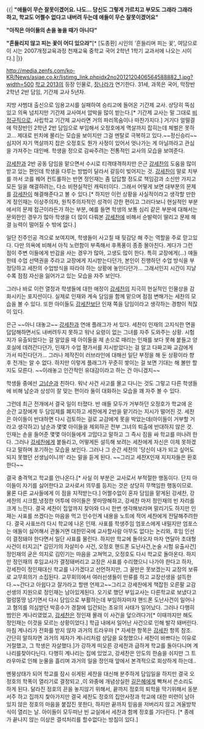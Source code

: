 {{|
'''"애들이 무슨 잘못이겠어요. 나도... 당신도 그렇게 가르치고 부모도 그래라 그래라 하고, 학교도 어쩔수 없다고 내버려 두는데 애들이 무슨 잘못이겠어요"'''

'''"아직은 아이들의 손을 놓을 때가 아니다"'''

'''"흔들리지 않고 피는 꽃이 어디 있으랴"'''[* [도종환] 시인의 '흔들리며 피는 꽃', 여담으로 이 시는 2007개정교육과정 천재교육 중학교 국어 2학년 1학기 교과서에 나오는 시이다.]
|}}

http://media.zenfs.com/ko-KR/News/asiae.co.kr/listimg_link.phpidx2no2012120406564588882_1.jpg?width=500
[[학교 2013]]의 등장 인물로, [[장나라]]가 연기한다.
31세, 과목은 국어, 막장반 2학년 2반 담임, 기간제 교사 5년차.

지방 사범대 출신으로 임용고시를 실패하여 승리고에 들어온 기간제 교사. 상당히 뚝심있고 의욕 넘치지만 기간제 교사여서 압박을 많이 받는다.[* 기간제 교사는 말 그대로 [[비정규직]]으로, 사립학교 기간제 교사라면 거의 파리목숨이나 마찬가지다.] 거기다 얼떨결에 막장반인 2학년 2반 담임으로 부임해서 오정호에게 멱살까지 잡히는데 체벌은 못하고... 제대로 핀치에 몰리는 모습을 보이지만 그걸 멘탈로 극복하고 있다.~~정신승리~~ 심지어 자기 멱살까지 잡은 오정호도 뭔가 사정이 있어서 엇나가는 게 아닐까라고 관심을 가져주는 대인배. 학생을 정으로 감싸주려는 전통적인 교사의 모습을 보여준다.

[[강세찬]]과 2반 공동 담임을 맡으면서 수시로 티격태격하지만 은근 [[강세찬]]의 도움을 많이 받고 있는 편인데 학생을 다루는 방법이 달라서 갈등이 빚어지는 것. [[강세찬]]이 말로 치부를 까서 코를 꿰어 컨트롤하는 반면 정인재는 좀 답답할 정도로 책임감과 소신만 가지고 모든 일을 해결하려는, 다소 비현실적인 캐릭터이다. 그래서 어떻게 보면 대부분의 문제를 [[강세찬]]이 해결해준다고 볼 수 있다.[* 하지만 이런 상황을 사실적이라고 생각할 만한 게 정인재는 이상주의자, 원칙주의자적인 성격이 강한 편이고 그러다보니 현실적인 부분에서의 문제 접근이라든가 하는 부분, 예를 들면 학생의 보통 심리 같은 부분에 대해서는 문외한인 경우가 많아 학생을 더 많이 다뤄본 [[강세찬]]에 비해서 순발력이 딸리고 문제 해결 능력이 떨어질 수 밖에 없다.] 

일단 진주인공 격으로 보여지며, 학생들이 사고칠 때 뒷감당 해 주는 역할을 주로 맏고있다. 다만 의욕에 비해서 아직 노련함이 부족해서 후폭풍이 종종 몰아친다. 게다가 그런 점이 주변 이들에게 반감을 사는 경우가 많아, 고생도 많이 한다. 특히 교장에게(...) 얘들한테 수업 선택권을 주라고 교장에게 지시받는다던가, 본인이 진행하던 수업 방식을 부정당하고 세찬의 수업방식을 따라야 하는 상황에 놓인다던가... 그래서인지 시간이 지날수록 점점 자신을 잃어가고 있는 모습을 자주 보인다.

그러나 바로 이런 열정과 학생들에 대한 애정이 [[강세찬]]의 지극히 현실적인 인물상을 감화시키는 포지션이다. 실제로 인재와 계속 담임을 함께 맡으며 점점 변해가는 세찬의 모습을 볼 수 있다. 또한 아이들도 [[강세찬]]보단 인재 쪽을 담임이라고 생각하는 경향이 적잖이 있다. 

은근 ~~아니 대놓고~~ [[강세찬]]과 연애 플래그가 서 있다. 세찬이 인재의 고지식한 면을 답답해하면서도 내버려두지 못하고 워낙 요령이 없는 그녀를 자주 도와주는 상황. 시험지가 유출되었다는 걸 알았을 때 아이들을 제 손으로 때리는 인재를 보다 못해 붙들고 양호실에 데려간다던가, 인재가 수업 평가서를 지시받았다는 걸 알고 다짜고짜 교감에게 가서 따진다던가... 그러나 제작진이 러브라인에 대해선 일단 부정을 해 둔 상황이라 향후 전개는 알 수 없다. 하지만 이렇게 플래그가 꾸준히 쌓이는 걸 보면 기대는 해 볼만 할지도 모른다. ~~이래놓고 인간적인 유대감이라고 하는 건 아니겠지~~

학생들 중에선 [[고남순]]과 친하다. 워낙 사건 사고를 몰고 다니는 것도 그렇고 다른 학생들에 비해 남순과 상성이 잘 맞는 편이라 둘이 대화하는 모습을 꽤 자주 볼 수 있다.

그런데 최근 전개에서 결국 일이 터졌다. 반 애들 모두가 거부하던 오정호가 학교에 온 순간 교장에게 두 담임제를 폐지하고 세찬에게 2반을 맡기라는 지시가 떨어진 것. 세찬은 아이들이 반대하면 다시 검토하는 걸로 교감에게 못을 박았는데(아이들이 거부할 거라고 생각하고) 남순과 몇몇 아이들을 제외하곤 전부 그녀의 퇴출에 반대하지 않은 것. 인재는 손을 들어준 몇몇 아이들에게 고맙다고 말하고 그 즉시 짐을 싸 학교를 떠나려 한다. 그러나 [[강세찬]]에게 붙들리고, 어떻게든 설득해 보려는 세찬에게 자신은 이제 못하겠다고 말하며 포기하는 모습을 보인다. 그러나 그 순간 세찬의 '당신이 내가 되고 싶어도 되지 못했던 선생님이니까' 라는 말을 듣게 된다. ~~그리고 세찬X인재 지지자들은 환호한다~~

결국 충격먹고 학교를 안나온다.[* 사실 이 부분은 교사로서 부적절한 행동이다. 단지 아이들이 자기를 싫어한다고 교사로서 의무를 등지는 것은 상당히 무책임한 행동이므로. 물론 다른 교사들에게 이 점을 지적받는다.]  어쩔수없이 혼자 담임을 맡게된 강세찬, 강세찬의 시크함,냉정한 어투에 아이들은 못마땅해하고, 강세찬 마저 정인재의 빈 자리를 크게 느낀다. 결국 세찬이 집앞까지 찾아와 다시 한번 생각해보라며 말리기도 하지만 인재는 사표를 쓰겠다는 마음을 먹고 인수인계 내용을 노트에 적어 세찬에게 전달해주려한다. 결국 사표쓰러 다시 학교에 나온 인재. 사표를 학생주임 엄포스에게 내밀지만 엄포스는 애들이 싫어해서 관둘거면 대한민국에 교사할사람 아무도 없다는 논리와, 후임 인선이 결정돼야 한다면서 일단 사표를 물린다. 하지만 학교에 돌아오자 마자 연달아 초대형 사건이 터지고[* 김민기의 자살미수 사건, 오정호 핸드폰 도난사건,논술 시험 유출사건] 정인재의 굳은 의지로 김민기는 마음을 고쳐먹고, 오정호도 다시 학교로 돌아온다. 하지만 정인재의 후임교사가 결정돼버리고 교장은 사표를 수리했으니 나가야 한다고 하자, 강세찬이 정인재대신 학교를 나가겠다고 선언하지만, 그 꼴만은 못보겠는지 교장의 보류로 교무회의가 소집된다.
교무회의에서 여러선생들이 만류를 하고 교장선생을 설득한다.~~간다고 아쉽다고 잘가라고 할땐 언제고~~그리고 강세찬에게 책잡힌 오른팔 교감선생의 지원으로 정인재는 남아있게된다. 오기로 했던 부임교사는 다른학교로 보냈다고 얼렁뚱땅 넘기면서 다시 담임으로 부활하는데 부임하자마자 핸드폰 도난사건이 일어나고 혐의를 의심받던 박흥수가 경찰에 입건되는 초유의 사태가 일어났다. 그러나 다행히 범인은 계나리였었고, [[강세찬]]은 정인재 몰래 이 사건을 덮으려다가[* 이때까지만 해도 정인재는 이것을 모르는 상황이었다.] 학급 내에서 일어난 사건으로 인해 발각 돼버린다. 마침 계나리가 전화를 받지 않자 과거의 트라우마 [* 자세한 항목은 [[강세찬]] 항목 참조. 간단히 말하자면 과거의 제자가 계나리처럼 상담을 요청했으나 세찬이 바쁘다는 이유로 거절했고, 그 학생은 자살했다.]가 강하게 떠오른 강세찬과 급하게 학교를 돌아다니며 계나리를찾아다닌다. 다행히 계나리는 집에 있었고, 강세찬은 안도의 한숨을 쉬지만 그 트라우마로 인해 눈물을 흘리며 과거의 일을 정인재 앞에서 본격적으로 회상하게 하는데.. 

멘붕상태가 되어 학교를 잠시 쉬게된 세찬을 대신해 분주하게 담임일을 하지만 결국 오정호의 학폭이 열리기로 결정되고 ,이 와중에 개념상실한 [[길은혜]]에게 빡쳐서 쓴소리도 하게 된다. 달라진 정호의 끈을 놓지않기 위해서, 끝까지 정호의 퇴학을 막기위해서 동분서주 하고 집까지 찿아가지만 결국 세찬도 정호의 집안사정과 학교에 대한 미련이 남아있지 않은 정호의 마음을 붙잡진 못한다, 
하지만 끝까지 믿음을 저버리지 않고 겨울방학식이 열리는 날. 아이들이 모두떠난 빈 교실에서 세찬과 함께 정호를 기다린다. [* 종례가 끝나지 않는 이상은 결석처리를 할수없다는 방침이 있다.]
